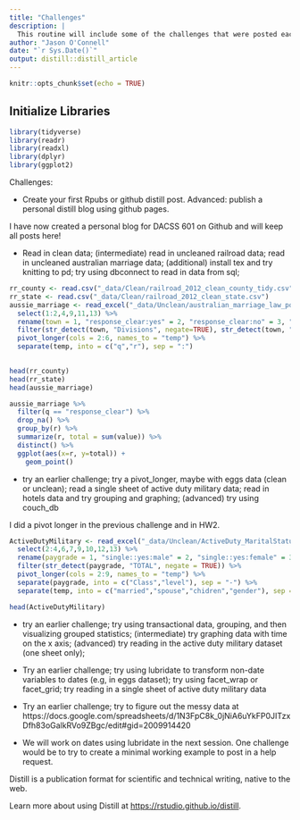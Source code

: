 ```yaml
---
title: "Challenges"
description: |
  This routine will include some of the challenges that were posted each week but that I haven't really tried until now.
author: "Jason O'Connell"
date: "`r Sys.Date()`"
output: distill::distill_article
---
```


```r
knitr::opts_chunk$set(echo = TRUE)
```

## Initialize Libraries

```r
library(tidyverse)
library(readr)
library(readxl)
library(dplyr)
library(ggplot2)
```

Challenges:

- Create your first Rpubs or github distill post. Advanced: publish a personal distill blog using github pages.

I have now created a personal blog for DACSS 601 on Github and will keep all posts here!

- Read in clean data; (intermediate) read in uncleaned railroad data; read in uncleaned australian marriage data; (additional) install tex and try knitting to pd; try using dbconnect to read in data from sql; 

```r
rr_county <- read.csv("_data/Clean/railroad_2012_clean_county_tidy.csv")
rr_state <- read.csv("_data/Clean/railroad_2012_clean_state.csv")
aussie_marriage <- read_excel("_data/Unclean/australian_marriage_law_postal_survey_2017_-_response_final.xls", sheet = "Table 2", na = "", skip = 6) %>%
  select(1:2,4,9,11,13) %>%
  rename(town = 1, "response_clear:yes" = 2, "response_clear:no" = 3, "eligible:yes" = 4, "eligible:no" = 5, "eligible:noresponse" = 6) %>%
  filter(str_detect(town, "Divisions", negate=TRUE), str_detect(town, "(Total)", negate=TRUE)) %>%
  pivot_longer(cols = 2:6, names_to = "temp") %>%
  separate(temp, into = c("q","r"), sep = ":")
  

head(rr_county)
head(rr_state)
head(aussie_marriage)

aussie_marriage %>%
  filter(q == "response_clear") %>% 
  drop_na() %>%
  group_by(r) %>%
  summarize(r, total = sum(value)) %>%
  distinct() %>%
  ggplot(aes(x=r, y=total)) +
    geom_point()

```


- try an earlier challenge; try a pivot_longer, maybe with eggs data (clean or unclean); read a single sheet of active duty military data; read in hotels data and try grouping and graphing; (advanced) try using couch_db

I did a pivot longer in the previous challenge and in HW2.

```r
ActiveDutyMilitary <- read_excel("_data/Unclean/ActiveDuty_MaritalStatus.xls", sheet = "TotalDoD", skip = 8) %>%
  select(2:4,6,7,9,10,12,13) %>%
  rename(paygrade = 1, "single::yes:male" = 2, "single::yes:female" = 3, "single::no:male" = 4, "single::no:female" = 5, "married:military::male" = 6, "married:military::female" = 7,"married:civilian::male" = 8, "married:civilian::female" = 9) %>%
  filter(str_detect(paygrade, "TOTAL", negate = TRUE)) %>%
  pivot_longer(cols = 2:9, names_to = "temp") %>%
  separate(paygrade, into = c("Class","level"), sep = "-") %>%
  separate(temp, into = c("married","spouse","chidren","gender"), sep = ":")

head(ActiveDutyMilitary)

```


- try an earlier challenge; try using transactional data, grouping, and then visualizing grouped statistics; (intermediate) try graphing data with time on the x axis; (advanced) try reading in the active duty military dataset (one sheet only); 

- Try an earlier challenge; try using lubridate to transform non-date variables to dates (e.g, in eggs dataset); try using facet_wrap or facet_grid; try reading in a single sheet of active duty military data

- Try an earlier challenge; try to figure out the messy data at https://docs.google.com/spreadsheets/d/1N3FpC8k_0jNiA6uYkFP0JITzxDfh83oGalkRVo9ZBgc/edit#gid=2009914420

- We will work on dates using lubridate in the next session.  One challenge would be to try to create a minimal working example to post in a help request.


Distill is a publication format for scientific and technical writing, native to the web.

Learn more about using Distill at <https://rstudio.github.io/distill>.


